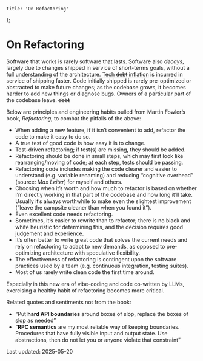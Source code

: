 	title: 'On Refactoring'
};

# On Refactoring

Software that works is rarely software that lasts. Software also *decays*, largely due to changes shipped in service of short-terms goals, without a full understanding of the architecture. [Tech ~~debt~~ inflation](https://github.com/Scottbruceheart/primer/blob/main/articles/technical_inflation.md) is incurred in service of shipping faster. Code initially shipped is rarely pre-optimized or abstracted to make future changes; as the codebase grows, it becomes harder to add new things or diagnose bugs. Owners of a particular part of the codebase leave. ~~debt~~ 

Below are principles and engineering habits pulled from Martin Fowler’s book, *Refactoring*, to combat the pitfalls of the above:

- When adding a new feature, if it isn’t convenient to add, refactor the code to make it easy to do so.
- A true test of good code is how easy it is to change.
- Test-driven refactoring; if test(s) are missing, they should be added.
- Refactoring should be done in small steps, which may first look like rearranging/moving of code; at each step, tests should be passing.
- Refactoring code includes making the code clearer and easier to understand (e.g. variable renaming) and reducing “cognitive overhead” (source: *Max Leiter*) for myself and others.
- Choosing when it’s worth and how much to refactor is based on whether I’m directly working in that part of the codebase and how long it’ll take. Usually it’s always worthwhile to make even the slightest improvement (”leave the campsite cleaner than when you found it”).
- Even excellent code needs refactoring.
- Sometimes, it’s easier to rewrite than to refactor; there is no black and white heuristic for determining this, and the decision requires good judgement and experience.
- It’s often better to write great code that solves the current needs and rely on refactoring to adapt to new demands, as opposed to pre-optimizing architecture with speculative flexibility.
- The effectiveness of refactoring is contingent upon the software practices used by a team (e.g. continuous integration, testing suites).
- Most of us rarely write clean code the first time around.

Especially in this new era of vibe-coding and code co-written by LLMs, exercising a healthy habit of refactoring becomes more critical.

Related quotes and sentiments not from the book:

- “Put **hard API boundaries** around boxes of slop, replace the boxes of slop as needed”
- “**RPC semantics** are my most reliable way of keeping boundaries. Procedures that have fully visible input and output state. Use abstractions, then do not let you or anyone violate that constraint”

Last updated: 2025-05-20